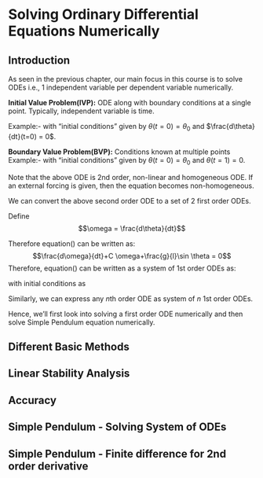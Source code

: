 # Solving Ordinary Differential Equations Numerically

## Introduction

As seen in the previous chapter, our main focus in this course is to solve ODEs i.e., 1 independent variable per dependent variable numerically.

**Initial Value Problem(IVP):** ODE along with boundary conditions at a single point. Typically, independent variable is time. 

Example:- 
\begin{equation}
    \frac{d^2\theta}{dt^2}+C\frac{d\theta}{dt}+\frac{g}{l}\sin \theta = 0
\end{equation}
with "initial conditions" given by $\theta(t=0)= \theta_0$ and $\frac{d\theta}{dt}(t=0) = 0$. 

**Boundary Value Problem(BVP):** Conditions known at multiple points
Example:- 
\begin{equation}
    \frac{d^2\theta}{dt^2}+C\frac{d\theta}{dt}+\frac{g}{l}\sin \theta = 0
\end{equation}
with "initial conditions" given by $\theta(t=0)= \theta_0$ and $\theta(t=1) = 0$.

Note that the above ODE is 2nd order, non-linear and homogeneous ODE. If an external forcing is given, then the equation becomes non-homogeneous.

We can convert the above second order ODE to a set of 2 first order ODEs.

Define $$\omega = \frac{d\theta}{dt}$$

Therefore equation() can be written as:
$$\frac{d\omega}{dt}+C \omega+\frac{g}{l}\sin \theta = 0$$
Therefore, equation() can be written as a system of 1st order ODEs as:
\begin{equation}
\begin{bmatrix} \dot{\theta} \\  \dot{\omega} \end{bmatrix}=\begin{bmatrix} \omega \\  -C \omega-\frac{g}{l}\sin \theta \end{bmatrix}
\end{equation}

with initial conditions as 
\begin{equation}
\begin{bmatrix} \theta(0) \\  \omega(0) \end{bmatrix}=\begin{bmatrix} \theta_0 \\  0 \end{bmatrix}
\end{equation}

Similarly, we can express any $n$th order ODE as system of $n$ 1st order ODEs. 

Hence, we'll first look into solving a first order ODE numerically and then solve Simple Pendulum equation numerically.


## Different Basic Methods

## Linear Stability Analysis

## Accuracy

## Simple Pendulum - Solving System of ODEs

## Simple Pendulum - Finite difference for 2nd order derivative







<!-- # Sharing your book -->

<!-- ## Publishing -->

<!-- HTML books can be published online, see: https://bookdown.org/yihui/bookdown/publishing.html -->

<!-- ## 404 pages -->

<!-- By default, users will be directed to a 404 page if they try to access a webpage that cannot be found. If you'd like to customize your 404 page instead of using the default, you may add either a `_404.Rmd` or `_404.md` file to your project root and use code and/or Markdown syntax. -->

<!-- ## Metadata for sharing -->

<!-- Bookdown HTML books will provide HTML metadata for social sharing on platforms like Twitter, Facebook, and LinkedIn, using information you provide in the `index.Rmd` YAML. To setup, set the `url` for your book and the path to your `cover-image` file. Your book's `title` and `description` are also used. -->



<!-- This `gitbook` uses the same social sharing data across all chapters in your book- all links shared will look the same. -->

<!-- Specify your book's source repository on GitHub using the `edit` key under the configuration options in the `_output.yml` file, which allows users to suggest an edit by linking to a chapter's source file.  -->

<!-- Read more about the features of this output format here: -->

<!-- https://pkgs.rstudio.com/bookdown/reference/gitbook.html -->

<!-- Or use: -->

<!-- ```{r eval=FALSE} -->
<!-- ?bookdown::gitbook -->
<!-- ``` -->


